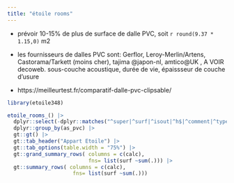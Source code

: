 ```yaml
---
title: "étoile rooms"
---
```


-   prévoir 10-15% de plus de surface de dalle PVC, soit `r round(9.37 * 1.15,0)` m2

- les fournisseurs de dalles PVC sont: Gerflor, Leroy-Merlin/Artens, Castorama/Tarkett (moins cher), tajima @japon-nl, amtico@UK , A VOIR decoweb. sous-couche acoustique, durée de vie, épaissseur de couche d'usure

- https://meilleurtest.fr/comparatif-dalle-pvc-clipsable/

```r
library(etoile348)

etoile_rooms_() |>
  dplyr::select(-dplyr::matches("^super|^surf|^isout|^h$|^comment|^type|^ajust")) |>
  dplyr::group_by(as_pvc) |>
  gt::gt() |>
  gt::tab_header("Appart Etoile") |>
  gt::tab_options(table.width = "75%") |>
  gt::grand_summary_rows( columns = c(calc), 
                          fns= list(surf ~sum(.))) |>
  gt::summary_rows( columns = c(calc), 
                     fns= list(surf ~sum(.)))
```
